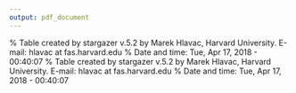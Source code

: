 ```yaml
---
output: pdf_document
---
```



% Table created by stargazer v.5.2 by Marek Hlavac, Harvard University. E-mail: hlavac at fas.harvard.edu
% Date and time: Tue, Apr 17, 2018 - 00:40:07
\begin{table}[!htbp] \centering 
  \caption{Summary Statistics for Deforestation in Survey Year} 
  \label{} 
\begin{tabular}{@{\extracolsep{5pt}}lccccc} 
\\[-1.8ex]\hline 
\hline \\[-1.8ex] 
Statistic & \multicolumn{1}{c}{N} & \multicolumn{1}{c}{Mean} & \multicolumn{1}{c}{St. Dev.} & \multicolumn{1}{c}{Min} & \multicolumn{1}{c}{Max} \\ 
\hline \\[-1.8ex] 
Percent Deforested | Fever  & 3,044 & 0.002 & 0.006 & 0.000 & 0.090 \\ 
Percent Deforested | No Fever  & 12,442 & 0.003 & 0.006 & 0.000 & 0.090 \\ 
\hline \\[-1.8ex] 
\end{tabular} 
\end{table}

% Table created by stargazer v.5.2 by Marek Hlavac, Harvard University. E-mail: hlavac at fas.harvard.edu
% Date and time: Tue, Apr 17, 2018 - 00:40:07
\begin{table}[!htbp] \centering 
  \caption{Summary Statistics for Deforestation in Year Prior to Survey} 
  \label{} 
\begin{tabular}{@{\extracolsep{5pt}}lccccc} 
\\[-1.8ex]\hline 
\hline \\[-1.8ex] 
Statistic & \multicolumn{1}{c}{N} & \multicolumn{1}{c}{Mean} & \multicolumn{1}{c}{St. Dev.} & \multicolumn{1}{c}{Min} & \multicolumn{1}{c}{Max} \\ 
\hline \\[-1.8ex] 
Percent Deforested | Fever  & 3,044 & 0.002 & 0.004 & 0.000 & 0.042 \\
Percent Deforested | No Fever  & 12,442 & 0.002 & 0.004 & 0.000 & 0.042 \\ 
\hline \\[-1.8ex] 
\end{tabular} 
\end{table}


<!-- % Table created by stargazer v.5.2 by Marek Hlavac, Harvard University. E-mail: hlavac at fas.harvard.edu -->
<!-- % Date and time: Tue, Apr 17, 2018 - 00:40:07 -->
<!-- \begin{table}[!htbp] \centering  -->
<!--   \caption{Summary Statistics}  -->
<!--   \label{}  -->
<!-- \begin{tabular}{@{\extracolsep{5pt}}lccccc}  -->
<!-- \\[-1.8ex]\hline  -->
<!-- \hline \\[-1.8ex]  -->
<!-- Statistic & \multicolumn{1}{c}{N} & \multicolumn{1}{c}{Mean} & \multicolumn{1}{c}{St. Dev.} & \multicolumn{1}{c}{Min} & \multicolumn{1}{c}{Max} \\  -->
<!-- \hline \\[-1.8ex]  -->
<!-- Survey Year Deforestation | Fever  & 2,726 & 0.262 & 0.571 & 0.000 & 8.990 \\ -->
<!-- Survey Year Deforestation | No Fever  & 11,301 & 0.296 & 0.600 & 0.000 & 8.990 \\  -->
<!-- \hline \\[-1.8ex]  -->
<!-- \end{tabular}  -->
<!-- \end{table} -->



<!-- % Table created by stargazer v.5.2 by Marek Hlavac, Harvard University. E-mail: hlavac at fas.harvard.edu -->
<!-- % Date and time: Tue, Apr 17, 2018 - 00:40:47 -->
<!-- \begin{table}[!htbp] \centering  -->
<!--   \caption{}  -->
<!--   \label{}  -->
<!-- \begin{tabular}{@{\extracolsep{5pt}}lccccc}  -->
<!-- \\[-1.8ex]\hline  -->
<!-- \hline \\[-1.8ex]  -->
<!-- Statistic & \multicolumn{1}{c}{N} & \multicolumn{1}{c}{Mean} & \multicolumn{1}{c}{St. Dev.} & \multicolumn{1}{c}{Min} & \multicolumn{1}{c}{Max} \\  -->
<!-- \hline \\[-1.8ex]  -->
<!--  & 2,726 & 0.262 & 0.571 & 0.000 & 8.990 \\  -->
<!-- X1.deforestation1YearLag & 2,726 & 0.210 & 0.403 & 0.000 & 4.156 \\  -->
<!-- \hline \\[-1.8ex]  -->
<!-- \end{tabular}  -->
<!-- \end{table}  -->